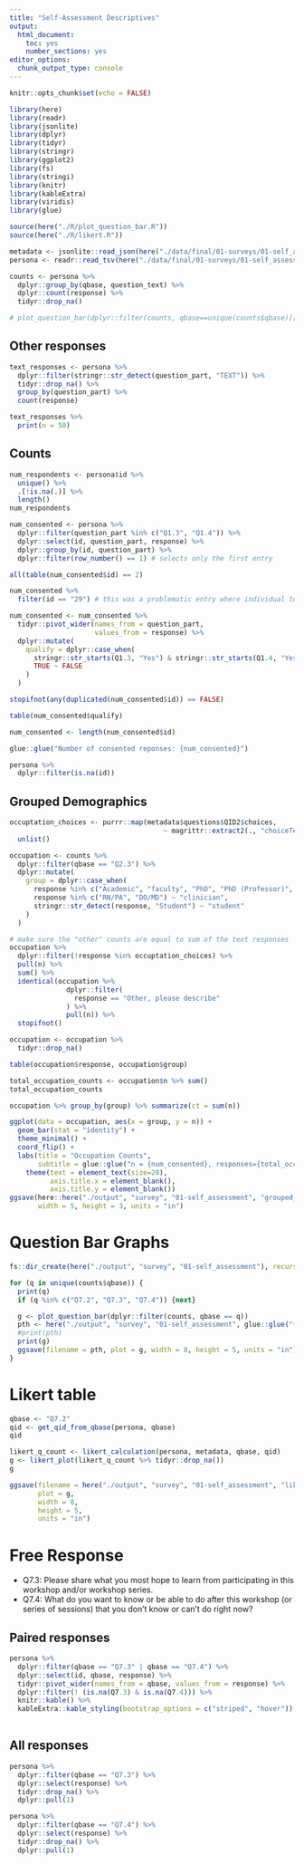 ```yaml
---
title: "Self-Assessment Descriptives"
output: 
  html_document: 
    toc: yes
    number_sections: yes
editor_options: 
  chunk_output_type: console
---
```


```r
knitr::opts_chunk$set(echo = FALSE)
```

```r
library(here)
library(readr)
library(jsonlite)
library(dplyr)
library(tidyr)
library(stringr)
library(ggplot2)
library(fs)
library(stringi)
library(knitr)
library(kableExtra)
library(viridis)
library(glue)

source(here("./R/plot_question_bar.R"))
source(here("./R/likert.R"))

metadata <- jsonlite::read_json(here("./data/final/01-surveys/01-self_assessment_persona_metadata.json"))
persona <- readr::read_tsv(here("./data/final/01-surveys/01-self_assessment_persona_with_questions.tsv"))

counts <- persona %>%
  dplyr::group_by(qbase, question_text) %>%
  dplyr::count(response) %>%
  tidyr::drop_na()
```

```r
# plot_question_bar(dplyr::filter(counts, qbase==unique(counts$qbase)[[11]]))
```

## Other responses

```r
text_responses <- persona %>%
  dplyr::filter(stringr::str_detect(question_part, "TEXT")) %>%
  tidyr::drop_na() %>%
  group_by(question_part) %>%
  count(response)

text_responses %>%
  print(n = 50)
```

## Counts

```r
num_respondents <- persona$id %>%
  unique() %>%
  .[!is.na(.)] %>%
  length()
num_respondents
```

```r
num_consented <- persona %>%
  dplyr::filter(question_part %in% c("Q1.3", "Q1.4")) %>%
  dplyr::select(id, question_part, response) %>%
  dplyr::group_by(id, question_part) %>%
  dplyr::filter(row_number() == 1) # selects only the first entry

all(table(num_consented$id) == 2)

num_consented %>%
  filter(id == "29") # this was a problematic entry where individual took survey multiple attempts

num_consented <- num_consented %>%
  tidyr::pivot_wider(names_from = question_part,
                     values_from = response) %>%
  dplyr::mutate(
    qualify = dplyr::case_when(
      stringr::str_starts(Q1.3, "Yes") & stringr::str_starts(Q1.4, "Yes") ~ TRUE,
      TRUE ~ FALSE
    )
  )

stopifnot(any(duplicated(num_consented$id)) == FALSE)

table(num_consented$qualify)

num_consented <- length(num_consented$id)
```

```r
glue::glue("Number of consented reponses: {num_consented}")
```




```r
persona %>%
  dplyr::filter(is.na(id))
```



## Grouped Demographics

```r
occuptation_choices <- purrr::map(metadata$questions$QID2$choices,
                                      ~ magrittr::extract2(., "choiceText")) %>%
  unlist()
```


```r
occupation <- counts %>%
  dplyr::filter(qbase == "Q2.3") %>%
  dplyr::mutate(
    group = dplyr::case_when(
      response %in% c("Academic", "faculty", "PhD", "PhD (Professor)", "Analyst", "Research administrator", "Research Adminstrator", "healthcare administration, PhD, MPH", "Biomedical Technician") ~ "researcher",
      response %in% c("RN/PA", "DO/MD") ~ "clinician",
      stringr::str_detect(response, "Student") ~ "student"
    )
  )
```

```r
# make sure the "other" counts are equal to sum of the text responses
occupation %>%
  dplyr::filter(!response %in% occuptation_choices) %>%
  pull(n) %>%
  sum() %>%
  identical(occupation %>%
              dplyr::filter(
                response == "Other, please describe"
              ) %>%
              pull(n)) %>%
  stopifnot()
```

```r
occupation <- occupation %>%
  tidyr::drop_na()
```

```r
table(occupation$response, occupation$group)
```

```r
total_occupation_counts <- occupation$n %>% sum()
total_occupation_counts
```

```r
occupation %>% group_by(group) %>% summarize(ct = sum(n))
```



```r
ggplot(data = occupation, aes(x = group, y = n)) +
  geom_bar(stat = "identity") +
  theme_minimal() +
  coord_flip() +
  labs(title = "Occupation Counts",
       subtitle = glue::glue("n = {num_consented}, responses={total_occupation_counts}")) +
    theme(text = element_text(size=20),
          axis.title.x = element_blank(),
          axis.title.y = element_blank())
ggsave(here::here("./output", "survey", "01-self_assessment", "grouped_demographics.png"),
       width = 5, height = 3, units = "in")
```



# Question Bar Graphs

```r
fs::dir_create(here("./output", "survey", "01-self_assessment"), recurse = TRUE)

for (q in unique(counts$qbase)) {
  print(q)
  if (q %in% c("Q7.2", "Q7.3", "Q7.4")) {next}

  g <- plot_question_bar(dplyr::filter(counts, qbase == q))
  pth <- here("./output", "survey", "01-self_assessment", glue::glue("{q}.png"))
  #print(pth)
  print(g)
  ggsave(filename = pth, plot = g, width = 8, height = 5, units = "in")
}
```

# Likert table

```r
qbase <- "Q7.2"
qid <- get_qid_from_qbase(persona, qbase)
qid

likert_q_count <- likert_calculation(persona, metadata, qbase, qid)
g <- likert_plot(likert_q_count %>% tidyr::drop_na())
g
```

```r
ggsave(filename = here("./output", "survey", "01-self_assessment", "likert.png"),
       plot = g,
       width = 8,
       height = 5,
       units = "in")
```



# Free Response

- Q7.3: Please share what you most hope to learn from participating in this workshop and/or workshop series. 
- Q7.4: What do you want to know or be able to do after this workshop (or series of sessions) that you don't know or can't do right now?

## Paired responses

```r
persona %>%
  dplyr::filter(qbase == "Q7.3" | qbase == "Q7.4") %>%
  dplyr::select(id, qbase, response) %>%
  tidyr::pivot_wider(names_from = qbase, values_from = response) %>%
  dplyr::filter(! (is.na(Q7.3) & is.na(Q7.4))) %>%
  knitr::kable() %>%
  kableExtra::kable_styling(bootstrap_options = c("striped", "hover"))
  
```


## All responses

```r
persona %>%
  dplyr::filter(qbase == "Q7.3") %>%
  dplyr::select(response) %>%
  tidyr::drop_na() %>%
  dplyr::pull(1)
```

```r
persona %>%
  dplyr::filter(qbase == "Q7.4") %>%
  dplyr::select(response) %>%
  tidyr::drop_na() %>%
  dplyr::pull(1)
```
